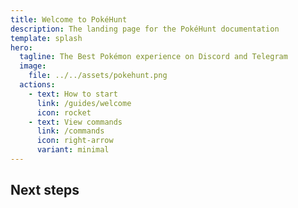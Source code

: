 ```yaml
---
title: Welcome to PokéHunt
description: The landing page for the PokéHunt documentation
template: splash
hero:
  tagline: The Best Pokémon experience on Discord and Telegram
  image:
    file: ../../assets/pokehunt.png
  actions:
    - text: How to start
      link: /guides/welcome
      icon: rocket
    - text: View commands
      link: /commands
      icon: right-arrow
      variant: minimal
---
```



## Next steps

<LinkCard
  title="Join an official chat"
  description="Find other players or ask for support in one of our official chats"
  href="/links/chats" />